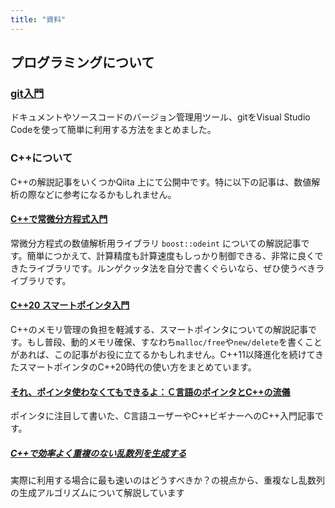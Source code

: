 ```yaml
---
title: "資料"
---
```


## プログラミングについて
### [git入門](learning/git.qmd)
ドキュメントやソースコードのバージョン管理用ツール、gitをVisual Studio Codeを使って簡単に利用する方法をまとめました。

### C++について
C++の解説記事をいくつかQiita 上にて公開中です。特に以下の記事は、数値解析の際などに参考になるかもしれません。

#### [C++で常微分方程式入門](https://www.google.com/url?q=https%3A%2F%2Fqiita.com%2Fhmito%2Fitems%2F483445ac0d42fb4428a5&sa=D&sntz=1&usg=AOvVaw25JL7s9nzMo4-QzVKxrfPG)
常微分方程式の数値解析用ライブラリ `boost::odeint` についての解説記事です。簡単につかえて、計算精度も計算速度もしっかり制御できる、非常に良くできたライブラリです。ルンゲクッタ法を自分で書くぐらいなら、ぜひ使うべきライブラリです。

#### [C++20 スマートポインタ入門](https://qiita.com/hmito/items/9b35a2438a8b8ee4b5af)
C++のメモリ管理の負担を軽減する、スマートポインタについての解説記事です。もし普段、動的メモリ確保、すなわち`malloc/free`や`new/delete`を書くことがあれば、この記事がお役に立てるかもしれません。C++11以降進化を続けてきたスマートポインタのC++20時代の使い方をまとめています。

#### [それ、ポインタ使わなくてもできるよ：Ｃ言語のポインタとC++の流儀](https://qiita.com/hmito/items/44925fca9fca74e78f61)
ポインタに注目して書いた、C言語ユーザーやC++ビギナーへのC++入門記事です。

##### [C++で効率よく重複のない乱数列を生成する](https://qiita.com/hmito/items/9f4bdc8442b6f6b3c7bc)
実際に利用する場合に最も速いのはどうすべきか？の視点から、重複なし乱数列の生成アルゴリズムについて解説しています 
